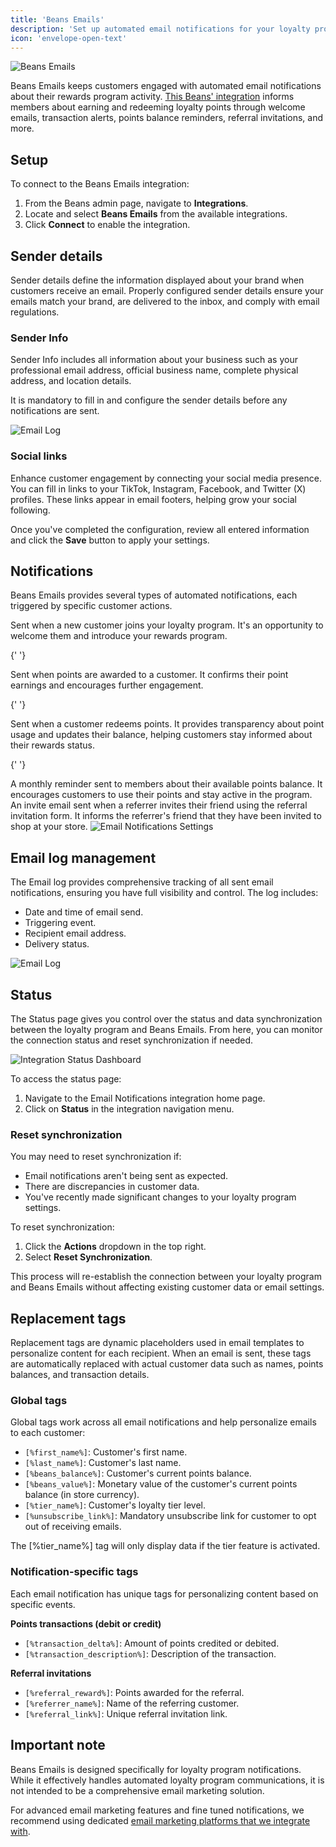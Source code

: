 ---
title: 'Beans Emails'
description: 'Set up automated email notifications for your loyalty program.'
icon: 'envelope-open-text'
---

<Frame>
  <img
    src="/assets/images/integrations/beansemail/hero.webp"
    alt="Beans Emails"
    title="Beans Emails"
    style={{ borderRadius: '0.5rem' }}
  />
</Frame>

Beans Emails keeps customers engaged with automated email notifications about their rewards
program activity. [This Beans' integration](https://www.trybeans.com/integrations/trellis:foxx) informs members about earning and redeeming loyalty points through
welcome emails, transaction alerts, points balance reminders, referral invitations, and more.

## Setup

To connect to the Beans Emails integration:

1. From the Beans admin page, navigate to **Integrations**.
2. Locate and select **Beans Emails** from the available integrations.
3. Click **Connect** to enable the integration.

## Sender details

Sender details define the information displayed about your brand when customers receive an
email. Properly configured sender details ensure your emails match your brand, are delivered
to the inbox, and comply with email regulations.

### Sender Info

Sender Info includes all information about your business such as your professional email
address, official business name, complete physical address, and location details.

<Warning>It is mandatory to fill in and configure the sender details before any notifications are sent.</Warning>

<Frame>
  <img
    src="/assets/images/integrations/beansemail/email-sender-details.webp"
    alt="Email Log"
    style={{ borderRadius: '0.5rem' }}
  />
</Frame>

### Social links

Enhance customer engagement by connecting your social media presence. You can fill in links to
your TikTok, Instagram, Facebook, and Twitter (X) profiles.
These links appear in email footers, helping grow your social following.

Once you've completed the configuration, review all entered information and click the **Save**
button to apply your settings.

## Notifications

Beans Emails provides several types of automated notifications, each triggered by specific customer actions.

<AccordionGroup>
  <Accordion title="Beans member created">
    Sent when a new customer joins your loyalty program. It's an opportunity to welcome them
    and introduce your rewards program.
  </Accordion>

{' '}

<Accordion title="Beans points credited">
  Sent when points are awarded to a customer. It confirms their point earnings and encourages further engagement.
</Accordion>

{' '}

<Accordion title="Beans points debited">
  Sent when a customer redeems points. It provides transparency about point usage and updates their balance, helping
  customers stay informed about their rewards status.
</Accordion>

{' '}

<Accordion title="Beans balance reminder">
  A monthly reminder sent to members about their available points balance. It encourages customers to use their points
  and stay active in the program.
</Accordion>

  <Accordion title="Beans friend invited">
    An invite email sent when a referrer invites their friend using the referral invitation
    form. It informs the referrer's friend that they have been invited to shop at your store.
  </Accordion>
</AccordionGroup>

<Frame>
  <img
    src="/assets/images/integrations/beansemail/email-notification.webp"
    alt="Email Notifications Settings"
    style={{ borderRadius: '0.5rem' }}
  />
</Frame>

## Email log management

The Email log provides comprehensive tracking of all sent email notifications, ensuring you
have full visibility and control. The log includes:

- Date and time of email send.
- Triggering event.
- Recipient email address.
- Delivery status.

<Frame>
  <img src="/assets/images/integrations/beansemail/email-log.webp" alt="Email Log" style={{ borderRadius: '0.5rem' }} />
</Frame>

## Status

The Status page gives you control over the status and data synchronization between the loyalty
program and Beans Emails. From here, you can monitor the connection status and reset synchronization if needed.

<Frame>
  <img
    src="/assets/images/integrations/beansemail/email-status.webp"
    alt="Integration Status Dashboard"
    style={{ borderRadius: '0.5rem' }}
  />
</Frame>

To access the status page:

1. Navigate to the Email Notifications integration home page.
2. Click on **Status** in the integration navigation menu.

### Reset synchronization

You may need to reset synchronization if:

- Email notifications aren't being sent as expected.
- There are discrepancies in customer data.
- You've recently made significant changes to your loyalty program settings.

To reset synchronization:

1. Click the **Actions** dropdown in the top right.
2. Select **Reset Synchronization**.

This process will re-establish the connection between your loyalty program and Beans Emails
without affecting existing customer data or email settings.

## Replacement tags

Replacement tags are dynamic placeholders used in email templates to personalize content for each recipient.
When an email is sent, these tags are automatically replaced with actual customer data such as names, points balances,
and transaction details.

### Global tags

Global tags work across all email notifications and help personalize emails to each customer:

- `[%first_name%]`: Customer's first name.
- `[%last_name%]`: Customer's last name.
- `[%beans_balance%]`: Customer's current points balance.
- `[%beans_value%]`: Monetary value of the customer's current points balance (in store currency).
- `[%tier_name%]`: Customer's loyalty tier level.
- `[%unsubscribe_link%]`: Mandatory unsubscribe link for customer to opt out of receiving emails.

<Tip>The [%tier_name%] tag will only display data if the tier feature is activated.</Tip>

### Notification-specific tags

Each email notification has unique tags for personalizing content based on specific events.

**Points transactions (debit or credit)**

- `[%transaction_delta%]`: Amount of points credited or debited.
- `[%transaction_description%]`: Description of the transaction.

**Referral invitations**

- `[%referral_reward%]`: Points awarded for the referral.
- `[%referrer_name%]`: Name of the referring customer.
- `[%referral_link%]`: Unique referral invitation link.

## Important note

Beans Emails is designed specifically for loyalty program notifications. While it effectively
handles automated loyalty program communications, it is not intended to be a comprehensive
email marketing solution.

For advanced email marketing features and fine tuned notifications, we recommend using
dedicated [email marketing platforms that we integrate with](https://www.trybeans.com/integrations#marketing).
